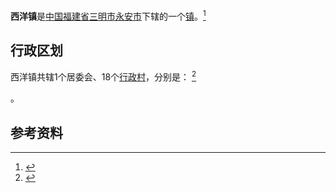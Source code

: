 {{中国乡级行政区
|景观照片文件名 = 201708 Xiyang Town.jpg
|景观照片描述 = 西洋镇（2017年8月）
|汉语拼音 = 
|其他语言 = 
|其他语言名称 = 
|旧称 = 
|地名出处 = 
|位置图文件名 = 
|位置图描述 = 
|自定义图片= 
|建置时间 = 
|政府驻地 = 
|毗邻 = 
|总面积 = 
|总人口 = 
|总人口年份 = 
|户籍人口 = 
|户籍人口年份 = 
|常住人口 = 
|常住人口年份 = 
|人口密度 = 
|GDP = 
|GDP年份 = 
|邮政编码 = 
|电话区号 = 598
|官方网站 = 
|网站名称 = 
|35/04/81/100/000}}

'''西洋镇'''是[[中华人民共和国|中国]][[福建省|福建省]][[三明市|三明市]][[永安市|永安市]]下辖的一个[[镇|镇]]。<ref>{{PRC admin/ref sgc|{{PRC admin/parent|35/04/81/100/000}}}}</ref>

== 行政区划 ==

西洋镇共辖1个居委会、18个[[行政村|行政村]]，分别是：
<ref>{{PRC admin/ref sgc|35/04/81/100/000}}</ref>

{{PRC admin/children|35/04/81/100/000}}。

==参考资料==
{{reflist}}

{{PRC admin/navcat|35/04/81/100/000}}